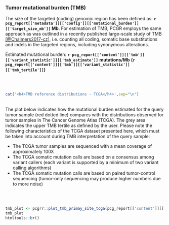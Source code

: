 ### Tumor mutational burden (TMB)

The size of the targeted (coding) genomic region has been defined as: __`r pcg_report[['metadata']][['config']][['mutational_burden']][['target_size_mb']]` Mb__. For estimation of TMB, PCGR employs the same approach as was outlined in a recently published large-scale study of TMB [[@Chalmers2017-cz]](https://www.ncbi.nlm.nih.gov/pubmed/28420421), i.e. counting all coding, somatic base substitutions and indels in the targeted regions, including synonymous alterations. 

Estimated mutational burden: __`r pcg_report[['content']][['tmb']][['variant_statistic']][['tmb_estimate']]`__ __mutations/Mb__ __(`r pcg_report[['content']][['tmb']][['variant_statistic']][['tmb_tertile']]`)__

<br><br>

```r
cat('<h4>TMB reference distributions - TCGA</h4>',sep="\n")
```
<br>
The plot below indicates how the mutational burden estimated for the query tumor sample (red dotted line) compares with the distributions observed for tumor samples in The Cancer Genome Atlas (TCGA). The grey area indicates the upper TMB tertile as defined by the user. Please note the following characteristics of the TCGA dataset presented here, which must be taken into account during TMB interpretation of the query sample:

* The TCGA tumor samples are sequenced with a mean coverage of approximately 100X
* The TCGA somatic mutation calls are based on a consensus among variant callers (each variant is supported by a minimum of two variant calling algorithms)
* The TCGA somatic mutation calls are based on paired tumor-control sequencing (tumor-only sequencing may produce higher numbers due to more noise)

<br><br>
```r
tmb_plot <- pcgrr::plot_tmb_primay_site_tcga(pcg_report[['content']][['tmb']][['tcga_tmb']], p_site = pcg_report[['metadata']][['tumor_primary_site']], tmb_estimate = pcg_report[['content']][['tmb']][['variant_statistic']][['tmb_estimate']], tmb_high = pcg_report[['metadata']][['config']][['mutational_burden']][['tmb_intermediate_limit']])
tmb_plot
htmltools::br()
```

<br>

